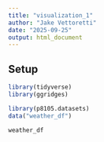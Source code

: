 ```yaml
---
title: "visualization_1"
author: "Jake Vettoretti"
date: "2025-09-25"
output: html_document
---
```


## Setup

```r
library(tidyverse)
library(ggridges)

library(p8105.datasets)
data("weather_df")

weather_df
```

